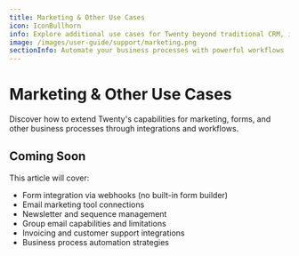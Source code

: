 ```yaml
---
title: Marketing & Other Use Cases
icon: IconBullhorn
info: Explore additional use cases for Twenty beyond traditional CRM, including marketing and business process integration.
image: /images/user-guide/support/marketing.png
sectionInfo: Automate your business processes with powerful workflows
---
```


# Marketing & Other Use Cases

Discover how to extend Twenty's capabilities for marketing, forms, and other business processes through integrations and workflows.

## Coming Soon

This article will cover:
- Form integration via webhooks (no built-in form builder)
- Email marketing tool connections
- Newsletter and sequence management
- Group email capabilities and limitations
- Invoicing and customer support integrations
- Business process automation strategies

<ArticleEditContent></ArticleEditContent>
